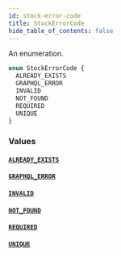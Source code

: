 ```yaml
---
id: stock-error-code
title: StockErrorCode
hide_table_of_contents: false
---
```


An enumeration.

```graphql
enum StockErrorCode {
  ALREADY_EXISTS
  GRAPHQL_ERROR
  INVALID
  NOT_FOUND
  REQUIRED
  UNIQUE
}
```

### Values

#### [`ALREADY_EXISTS`](#)

#### [`GRAPHQL_ERROR`](#)

#### [`INVALID`](#)

#### [`NOT_FOUND`](#)

#### [`REQUIRED`](#)

#### [`UNIQUE`](#)
